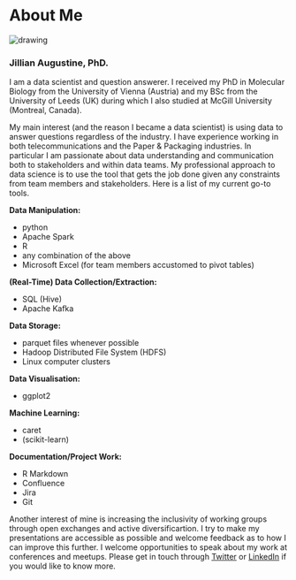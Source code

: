 # About Me {-}

<img src="images/me4234.jpg" alt="drawing" class="center"/>
<br>
<h3>Jillian Augustine, PhD.</h3>
I am a data scientist and question answerer. I received my PhD in Molecular Biology from the University of Vienna (Austria) and my BSc from the University of Leeds (UK) during which I also studied at McGill University (Montreal, Canada).

My main interest (and the reason I became a data scientist) is using data to answer questions regardless of the industry. I have experience working in both telecommunications and the Paper & Packaging industries. In particular I am passionate about data understanding and communication both to stakeholders and within data teams. My professional approach to data science is to use the tool that gets the job done given any constraints from team members and stakeholders. Here is a list of my current go-to tools.

<strong>Data Manipulation:</strong>

- python
- Apache Spark
- R
- any combination of the above
- Microsoft Excel (for team members accustomed to pivot tables)
 
<strong>(Real-Time) Data Collection/Extraction:</strong>

- SQL (Hive)
- Apache Kafka
 
<strong>Data Storage:</strong>

- parquet files whenever possible
- Hadoop Distributed File System (HDFS)
- Linux computer clusters
 
<strong>Data Visualisation:</strong>

- ggplot2
 
<strong>Machine Learning:</strong>

- caret
- (scikit-learn)
 
<strong>Documentation/Project Work:</strong>

- R Markdown
- Confluence
- Jira
- Git

Another interest of mine is increasing the inclusivity of working groups through open exchanges and active diversificartion. I try to make my presentations are accessible as possible and welcome feedback as to how I can improve this further. I welcome opportunities to speak about my work at conferences and meetups. Please get in touch through [Twitter](https://twitter.com/jill_augustine) or [LinkedIn](https://www.linkedin.com/in/jillianaugustine/) if you would like to know more.
